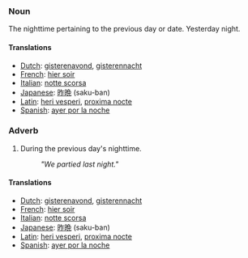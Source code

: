 === Noun ===

The nighttime pertaining to the previous day or date. Yesterday night.

==== Translations ====
*[[Dutch]]: [[gisterenavond]], [[gisterennacht]]
*[[French]]: [[hier soir]]
*[[Italian]]: [[notte scorsa]]
*[[Japanese]]: [[昨晩]] (saku-ban)
*[[Latin]]: [[heri vesperi]], [[proxima nocte]]
*[[Spanish]]: [[ayer por la noche]]

=== Adverb ===

#During the previous day's nighttime.
#:''"We partied last night."''<p>

==== Translations ====
*[[Dutch]]: [[gisterenavond]], [[gisterennacht]]
*[[French]]: [[hier soir]]
*[[Italian]]: [[notte scorsa]]
*[[Japanese]]: [[昨晩]] (saku-ban)
*[[Latin]]: [[heri vesperi]], [[proxima nocte]]
*[[Spanish]]: [[ayer por la noche]]